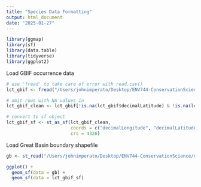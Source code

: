 ```yaml
---
title: "Species Data Formatting"
output: html_document
date: "2025-01-27"
---
```


```r

library(ggmap)
library(sf)
library(data.table)
library(tidyverse)
library(ggplot2)

```

Load GBIF occurrence data

```r

# use 'fread' to take care of error with read.csv()
lct_gbif <- fread("/Users/johnimperato/Desktop/ENV744-ConservationScience/data/LCT_GBIF.csv", fill = TRUE)

# omit rows with NA values in 
lct_gbif_clean <- lct_gbif[!is.na(lct_gbif$decimalLatitude) & !is.na(lct_gbif$decimalLongitude), ]

# convert to sf object
lct_gbif_sf <- st_as_sf(lct_gbif_clean,
                        coords = c("decimalLongitude", "decimalLatitude"),
                        crs = 4326)

```

Load Great Basin boundary shapefile

```r

gb <- st_read("/Users/johnimperato/Desktop/ENV744-ConservationScience/data/Geographic features/Great Basin Boundary/GreatBasinBorder.shp")

```


```r

ggplot() +
  geom_sf(data = gb) +
  geom_sf(data = lct_gbif_sf)

```
